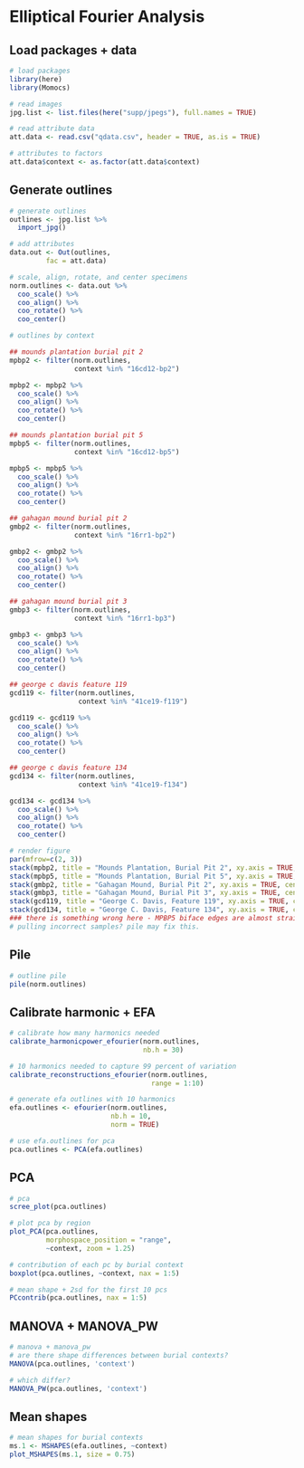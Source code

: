 # Elliptical Fourier Analysis

## Load packages + data

```r
# load packages
library(here)
library(Momocs)

# read images
jpg.list <- list.files(here("supp/jpegs"), full.names = TRUE)

# read attribute data
att.data <- read.csv("qdata.csv", header = TRUE, as.is = TRUE)

# attributes to factors
att.data$context <- as.factor(att.data$context)
```

## Generate outlines

```r
# generate outlines
outlines <- jpg.list %>%
  import_jpg()

# add attributes
data.out <- Out(outlines, 
         fac = att.data)

# scale, align, rotate, and center specimens
norm.outlines <- data.out %>% 
  coo_scale() %>%
  coo_align() %>% 
  coo_rotate() %>% 
  coo_center()

# outlines by context

## mounds plantation burial pit 2
mpbp2 <- filter(norm.outlines, 
                context %in% "16cd12-bp2")

mpbp2 <- mpbp2 %>% 
  coo_scale() %>%
  coo_align() %>%
  coo_rotate() %>% 
  coo_center()

## mounds plantation burial pit 5
mpbp5 <- filter(norm.outlines, 
                context %in% "16cd12-bp5")

mpbp5 <- mpbp5 %>% 
  coo_scale() %>%
  coo_align() %>%
  coo_rotate() %>% 
  coo_center()

## gahagan mound burial pit 2
gmbp2 <- filter(norm.outlines, 
                context %in% "16rr1-bp2")

gmbp2 <- gmbp2 %>% 
  coo_scale() %>%
  coo_align() %>%
  coo_rotate() %>% 
  coo_center()

## gahagan mound burial pit 3
gmbp3 <- filter(norm.outlines, 
                context %in% "16rr1-bp3")

gmbp3 <- gmbp3 %>% 
  coo_scale() %>%
  coo_align() %>%
  coo_rotate() %>% 
  coo_center()

## george c davis feature 119
gcd119 <- filter(norm.outlines, 
                 context %in% "41ce19-f119")

gcd119 <- gcd119 %>% 
  coo_scale() %>%
  coo_align() %>%
  coo_rotate() %>% 
  coo_center()

## george c davis feature 134
gcd134 <- filter(norm.outlines, 
                 context %in% "41ce19-f134")

gcd134 <- gcd134 %>% 
  coo_scale() %>%
  coo_align() %>%
  coo_rotate() %>% 
  coo_center()

# render figure
par(mfrow=c(2, 3))
stack(mpbp2, title = "Mounds Plantation, Burial Pit 2", xy.axis = TRUE, centroid = FALSE)
stack(mpbp5, title = "Mounds Plantation, Burial Pit 5", xy.axis = TRUE, centroid = FALSE)
stack(gmbp2, title = "Gahagan Mound, Burial Pit 2", xy.axis = TRUE, centroid = FALSE)
stack(gmbp3, title = "Gahagan Mound, Burial Pit 3", xy.axis = TRUE, centroid = FALSE)
stack(gcd119, title = "George C. Davis, Feature 119", xy.axis = TRUE, centroid = FALSE)
stack(gcd134, title = "George C. Davis, Feature 134", xy.axis = TRUE, centroid = FALSE)
### there is something wrong here - MPBP5 biface edges are almost straight
# pulling incorrect samples? pile may fix this.
```

## Pile

```r
# outline pile
pile(norm.outlines)
```

## Calibrate harmonic + EFA

```r
# calibrate how many harmonics needed
calibrate_harmonicpower_efourier(norm.outlines, 
                                 nb.h = 30)

# 10 harmonics needed to capture 99 percent of variation
calibrate_reconstructions_efourier(norm.outlines, 
                                   range = 1:10)

# generate efa outlines with 10 harmonics
efa.outlines <- efourier(norm.outlines, 
                         nb.h = 10, 
                         norm = TRUE)

# use efa.outlines for pca
pca.outlines <- PCA(efa.outlines)
```

## PCA

```r
# pca 
scree_plot(pca.outlines)

# plot pca by region
plot_PCA(pca.outlines, 
         morphospace_position = "range",
         ~context, zoom = 1.25)

# contribution of each pc by burial context
boxplot(pca.outlines, ~context, nax = 1:5)

# mean shape + 2sd for the first 10 pcs
PCcontrib(pca.outlines, nax = 1:5)
```

## MANOVA + MANOVA_PW

```r
# manova + manova_pw
# are there shape differences between burial contexts?
MANOVA(pca.outlines, 'context')

# which differ?
MANOVA_PW(pca.outlines, 'context')
```

## Mean shapes

```r
# mean shapes for burial contexts
ms.1 <- MSHAPES(efa.outlines, ~context)
plot_MSHAPES(ms.1, size = 0.75)
```
